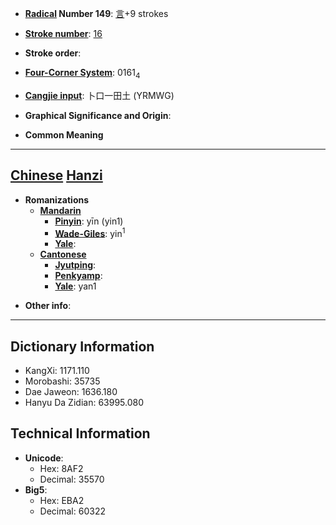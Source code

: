 * '''[[Wiktionary:Chinese radical index| Radical]] Number 149''': [[Wiktionary:Chinese radical index 言|言]]+9 strokes

* '''[[Wiktionary:Chinese total strokes index|Stroke number]]''': [[Wiktionary:Chinese total strokes index 16|16]]

* '''Stroke order''': 

* '''[[Wiktionary:Chinese four corner index|Four-Corner System]]''': 0161<sub>4</sub>

* '''[[Wiktionary:Chinese Cangjie index|Cangjie input]]''': 卜口一田土 (YRMWG)

* '''Graphical Significance and Origin''': 

* '''Common Meaning'''

----

== [[Chinese]] [[Hanzi]] ==

* '''Romanizations'''
** '''[[Mandarin]]'''
*** '''[[Pinyin]]''': yīn (yin1)
*** '''[[Wade-Giles]]''': yin<sup>1</sup>
*** '''[[Yale]]''': 
** '''[[Cantonese]]'''
*** '''[[Jyutping]]''':
*** '''[[Penkyamp]]''': 
*** '''[[Yale]]''': yan1

* '''Other info''': 

----

== Dictionary Information ==

* KangXi: 1171.110
* Morobashi: 35735
* Dae Jaweon: 1636.180
* Hanyu Da Zidian: 63995.080

== Technical Information ==

* '''Unicode''':
** Hex: 8AF2
** Decimal: 35570
* '''Big5''':
** Hex: EBA2
** Decimal: 60322